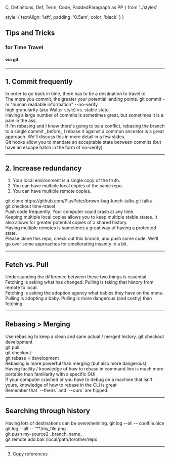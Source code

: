   C,
  Definitions,
  Def,
  Term,
  Code,
  PaddedParagraph as PP
} from '../styles'


  style: {
    textAlign: 'left',
    padding: '0.5em',
    color: 'black'
  }
}

## Tips and Tricks

### for Time Travel

#### via git

---

## 1. Commit frequently

<div>
  <PP>
    In order to go back in time, there has to be a destination to
    travel to.
    <br />
    The more you commit, the greater your potential landing points.
  </PP>
  <C>git commit -m "human readable information" --no-verify</C>
</div>

<Notes>
  high granularity (aka Walter style) vs. stable state
  <br />
  Having a large number of commits is sometimes great, but sometimes
  it is a pain in the ass.
  <br />
  If I'm rebasing and I know there's going to be a conflict, rebasing
  the branch to a single commit _before_ I rebase it against a common
  ancestor is a great approach. We'll discuss this in more detail in a
  few slides.
  <br />
  Git hooks allow you to mandate an acceptable state between commits
  (but have an escape hatch in the form of no-verify)
</Notes>

---

## 2. Increase redundancy

<div>
  <ol>
    <li>Your local environment is a single copy of the truth.</li>
    <li>You can have multiple local copies of the same repo.</li>
    <li>You can have multiple remote copies.</li>
  </ol>
  <C>
    git clone https://github.com/PlusPeter/brown-bag-lunch-talks.git
    talks
    <br />
    git checkout time-travel
  </C>
</div>

<Notes>
  Push code frequently. Your computer could crash at any time.
  <br />
  Keeping multiple local copies allows you to keep multiple stable
  states. It also allows for greater potential copies of a shared
  history.
  <br />
  Having multiple remotes is sometimes a great way of having a
  protected state.
  <br />
  Please clone this repo, check out this branch, and push some code.
  We'll go over some approaches for ameliorating insanity in a bit.
</Notes>

---

## Fetch vs. Pull

<div>
  <PP>
    Understanding the difference between these two things is
    essential. Fetching is asking what has changed. Pulling is taking
    that history from remote to local.
  </PP>
</div>

<Notes>
  Fetching is asking the adoption agency what babies they have on the
  menu. Pulling is adopting a baby. Pulling is more dangerous (and
  costly) than fetching.
</Notes>

---

## Rebasing > Merging

<div>
  <PP>
    Use rebasing to keep a clean and sane actual / merged history.
  </PP>
  <C>
    git checkout development
    <br />
    git pull
    <br />
    git checkout -<br />
    git rebase -i development
  </C>
</div>

<Notes>
  Rebasing is more powerful than merging (but also more dangerous)
  <br />
  Having facility / knowledge of how to rebase in command line is much
  more portable than familiarity with a specific GUI
  <br />
  If your computer crashed or you have to debug on a machine that
  isn't yours, knowledge of how to rebase in the CLI is great
  <br />
  Remember that `--theirs` and `--ours` are flipped!
</Notes>

---

## Searching through history

<div>
  <PP>Having lots of destinations can be overwhelming.</PP>
  <C>
    git log --all -- coolfile.nice
    <br />
    git log --all -- '**/my_file.png
    <br />
    git push my-source2 _branch_name_
    <br />
    git remote add bak /local/path/to/other/repo
  </C>
</div>

---

3. Copy references
